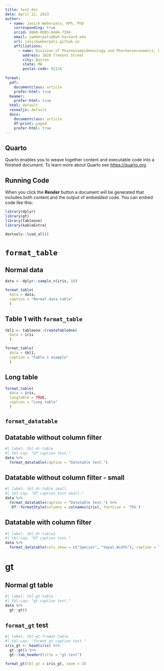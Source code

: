```yaml
---
title: test_doc
date: April 12, 2023
author:
  - name: Janick Weberpals, RPh, PhD
    corresponding: true
    orcid: 0000-0003-0404-7394
    email: jweberpals@bwh.harvard.edu
    url: janickweberpals.github.io
    affiliations:
      - name: Division of Pharmacoepidemiology and Pharmacoeconomics, Department of Medicine, Brigham and Women's Hospital, Harvard Medical School
        address: 1620 Tremont Street
        city: Boston
        state: MA
        postal-code: 02120
        
format:
  pdf: 
    documentclass: article
    prefer-html: true
  beamer: 
    prefer-html: true
  html: default
  revealjs: default
  docx:
    documentclass: article
    df-print: paged
    prefer-html: true
---
```


## Quarto

Quarto enables you to weave together content and executable code into a finished document. To learn more about Quarto see <https://quarto.org>.

## Running Code

When you click the **Render** button a document will be generated that includes both content and the output of embedded code. You can embed code like this:

```r
library(dplyr)
library(gt)
library(tableone)
library(kableExtra)

devtools::load_all()
```

\newpage

# `format_table` 

## Normal data

```r
data <- dplyr::sample_n(iris, 10)

format_table(
  data = data,
  caption = "Normal data table"
  )
```

## Table 1 with `format_table`

```r
tbl1 <- tableone::CreateTableOne(
  data = iris
  )

format_table(
  data = tbl1,
  caption = "Table 1 example"
  )
```

## Long table

```r
format_table(
  data = iris,
  longtable = TRUE,
  caption = "Long table"
  )
```

::: {.content-visible when-format="html"}

# `format_datatable` 

## Datatable without column filter

```r
#| label: tbl-dr-table
#| tbl-cap: "DT caption test."
data %>% 
  format_datatable(caption = "Datatable test.")
```

## Datatable without column filter - small

```r
#| label: tbl-dr-table_small
#| tbl-cap: "DT caption test small."
data %>% 
  format_datatable(caption = "Datatable test.") %>% 
   DT::formatStyle(columns = colnames(iris), fontSize = '75%')
```

## Datatable with column filter

```r
#| label: tbl-dr-table2
#| tbl-cap: "DT caption test."
data %>% 
  format_datatable(cols_show = c("Species", "Sepal.Width"), caption = "Datatable test.")
```

:::

# gt

## Normal gt table

```r
#| label: tbl-gt-table
#| tbl-cap: "gt caption test."
data %>% 
  gt::gt() 
```

## `format_gt` test

```r
#| label: tbl-gt-fromat-table
#| tbl-cap: "format gt caption test."
iris_gt <- head(iris) %>% 
  gt::gt() %>% 
  gt::tab_header(title = "gt test")

format_gt(tbl_gt = iris_gt, zoom = 3)
```
